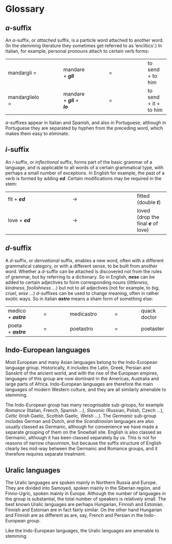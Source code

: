 # Glossary

## _a_\-suffix {-}

An _a_\-suffix, or _attached_ suffix, is a particle word attached to another word. (In the stemming literature they sometimes get referred to as ‘enclitics’.) In Italian, for example, personal pronouns attach to certain verb forms:

|     |     |     |     |     |     |     |
| --- | --- | --- | --- | --- | --- | --- |
| mandargli = |     | mandare + **_gli_** |     | \=  |     | to send + to him |
| mandarglielo = |     | mandare + **_gli_** + **_lo_** |     | \=  |     | to send + it + to him |

_a_\-suffixes appear in Italian and Spanish, and also in Portuguese, although in Portuguese they are separated by hyphen from the preceding word, which makes them easy to eliminate.

## _i_\-suffix {-}

An _i_\-suffix, or _inflectional_ suffix, forms part of the basic grammar of a language, and is applicable to all words of a certain grammatical type, with perhaps a small number of exceptions. In English for example, the past of a verb is formed by adding **_ed_**. Certain modifications may be required in the stem:

|     |     |     |     |     |
| --- | --- | --- | --- | --- |
| fit + **_ed_** |     | →   |     | fitted (double **_t_**) |
| love + **_ed_** |     | →   |     | loved (drop the final **_e_** of love) |

## _d_\-suffix {-}

A _d_\-suffix, or _derivational_ suffix, enables a new word, often with a different grammatical category, or with a different sense, to be built from another word. Whether a _d_\-suffix can be attached is discovered not from the rules of grammar, but by referring to a dictionary. So in English, **_ness_** can be added to certain adjectives to form corresponding nouns (_littleness_, _kindness_, _foolishness_ ...) but not to all adjectives (not for example, to _big_, _cruel_, _wise_ ...) _d_\-suffixes can be used to change meaning, often in rather exotic ways. So in italian **_astro_** means a sham form of something else:

|     |     |     |     |     |     |     |     |     |
| --- | --- | --- | --- | --- | --- | --- | --- | --- |
| medico + **_astro_** |     | \=  |     | medicastro |     | \=  |     | quack doctor |
| poeta + **_astro_** |     | \=  |     | poetastro |     | \=  |     | poetaster |

## Indo-European languages {-}

Most European and many Asian languages belong to the Indo-European language group. Historically, it includes the Latin, Greek, Persian and Sanskrit of the ancient world, and with the rise of the European empires, languages of this group are now dominant in the Americas, Australia and large parts of Africa. Indo-European languages are therefore the main languages of modern Western culture, and they are all similarly amenable to stemming.

The Indo-European group has many recognisable sub-groups, for example _Romance_ (Italian, French, Spanish ...), _Slavonic_ (Russian, Polish, Czech ...), _Celtic_ (Irish Gaelic, Scottish Gaelic, Welsh ...). The _Germanic_ sub-group includes German and Dutch, and the _Scandinavian_ languages are also usually classed as Germanic, although for convenience we have made a separate grouping of them on the Snowball site. English is also classed as Germanic, although it has been classed separately by us. This is not for reasons of narrow chauvinism, but because the suffix structure of English clearly lies mid-way between the Germanic and Romance groups, and it therefore requires separate treatment.

## Uralic languages {-}

The Uralic languages are spoken mainly in Northern Russia and Europe. They are divided into Samoyed, spoken mainly in the Siberian region, and Finno-Ugric, spoken mainly in Europe. Although the number of languages in the group is substantial, the total number of speakers is relatively small. The best known Uralic languages are perhaps Hungarian, Finnish and Estonian. Finnish and Estonian are in fact fairly similar. On the other hand Hungarian and Finnish are as different as are, say, French and Persian in the Indo-European group.

Like the Indo-European languages, the Uralic languages are amenable to stemming.